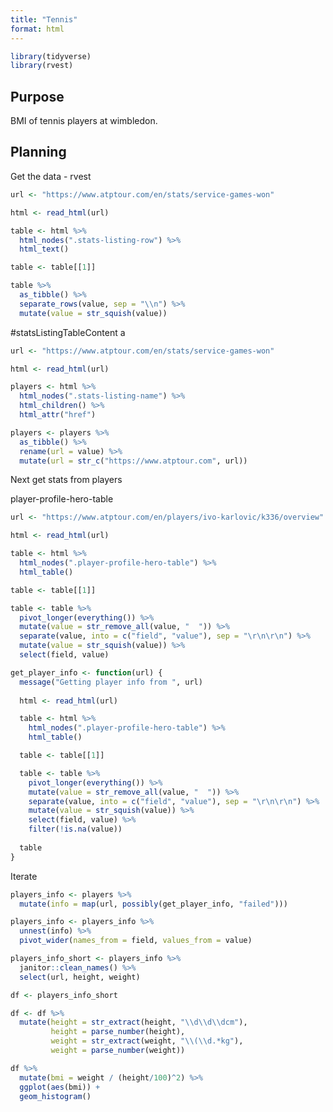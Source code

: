 ```yaml
---
title: "Tennis"
format: html
---
```


```r
library(tidyverse)
library(rvest)
```

## Purpose

BMI of tennis players at wimbledon.

## Planning

Get the data - rvest

```r
url <- "https://www.atptour.com/en/stats/service-games-won"

html <- read_html(url)
```

```r
table <- html %>%
  html_nodes(".stats-listing-row") %>%
  html_text()

table <- table[[1]]

table %>% 
  as_tibble() %>% 
  separate_rows(value, sep = "\\n") %>% 
  mutate(value = str_squish(value))
```

#statsListingTableContent a


```r
url <- "https://www.atptour.com/en/stats/service-games-won"

html <- read_html(url)

players <- html %>% 
  html_nodes(".stats-listing-name") %>% 
  html_children() %>% 
  html_attr("href")

players <- players %>% 
  as_tibble() %>% 
  rename(url = value) %>% 
  mutate(url = str_c("https://www.atptour.com", url))

```



Next get stats from players

player-profile-hero-table

```r
url <- "https://www.atptour.com/en/players/ivo-karlovic/k336/overview"

html <- read_html(url)

table <- html %>% 
  html_nodes(".player-profile-hero-table") %>% 
  html_table() 

table <- table[[1]]

table <- table %>% 
  pivot_longer(everything()) %>% 
  mutate(value = str_remove_all(value, "  ")) %>% 
  separate(value, into = c("field", "value"), sep = "\r\n\r\n") %>% 
  mutate(value = str_squish(value)) %>% 
  select(field, value)

get_player_info <- function(url) {
  message("Getting player info from ", url)
  
  html <- read_html(url)

  table <- html %>%
    html_nodes(".player-profile-hero-table") %>%
    html_table()

  table <- table[[1]]

  table <- table %>%
    pivot_longer(everything()) %>%
    mutate(value = str_remove_all(value, "  ")) %>%
    separate(value, into = c("field", "value"), sep = "\r\n\r\n") %>%
    mutate(value = str_squish(value)) %>%
    select(field, value) %>% 
    filter(!is.na(value))
  
  table
}
```

Iterate

```r
players_info <- players %>% 
  mutate(info = map(url, possibly(get_player_info, "failed")))

players_info <- players_info %>% 
  unnest(info) %>% 
  pivot_wider(names_from = field, values_from = value)

players_info_short <- players_info %>% 
  janitor::clean_names() %>% 
  select(url, height, weight)

df <- players_info_short

df <- df %>% 
  mutate(height = str_extract(height, "\\d\\d\\dcm"),
         height = parse_number(height),
         weight = str_extract(weight, "\\(\\d.*kg"),
         weight = parse_number(weight))

df %>% 
  mutate(bmi = weight / (height/100)^2) %>% 
  ggplot(aes(bmi)) +
  geom_histogram()

```

